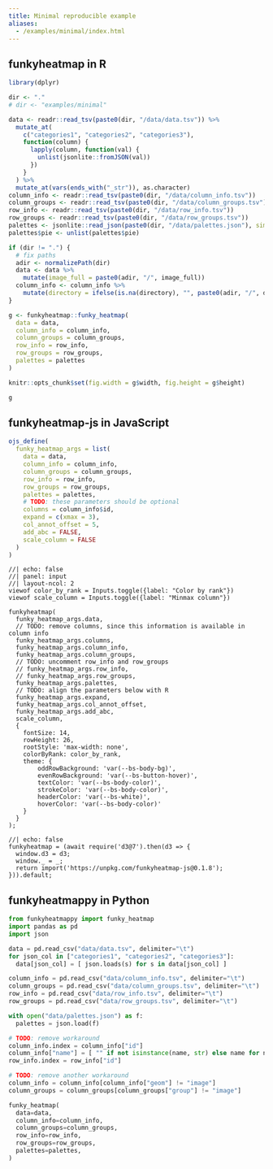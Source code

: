 ```yaml
---
title: Minimal reproducible example
aliases: 
  - /examples/minimal/index.html
---
```


## funkyheatmap in R
```r
library(dplyr)

dir <- "."
# dir <- "examples/minimal"

data <- readr::read_tsv(paste0(dir, "/data/data.tsv")) %>%
  mutate_at(
    c("categories1", "categories2", "categories3"),
    function(column) {
      lapply(column, function(val) {
        unlist(jsonlite::fromJSON(val))
      })
    }
  ) %>%
  mutate_at(vars(ends_with("_str")), as.character)
column_info <- readr::read_tsv(paste0(dir, "/data/column_info.tsv"))
column_groups <- readr::read_tsv(paste0(dir, "/data/column_groups.tsv"))
row_info <- readr::read_tsv(paste0(dir, "/data/row_info.tsv"))
row_groups <- readr::read_tsv(paste0(dir, "/data/row_groups.tsv"))
palettes <- jsonlite::read_json(paste0(dir, "/data/palettes.json"), simplifyVector = TRUE)
palettes$pie <- unlist(palettes$pie)
```

```r
if (dir != ".") {
  # fix paths
  adir <- normalizePath(dir)
  data <- data %>%
    mutate(image_full = paste0(adir, "/", image_full))
  column_info <- column_info %>%
    mutate(directory = ifelse(is.na(directory), "", paste0(adir, "/", directory)))
}
```

```r
g <- funkyheatmap::funky_heatmap(
  data = data,
  column_info = column_info,
  column_groups = column_groups,
  row_info = row_info,
  row_groups = row_groups,
  palettes = palettes
)
```

```r
knitr::opts_chunk$set(fig.width = g$width, fig.height = g$height)
```

```r
g
```

## funkyheatmap-js in JavaScript

```r
ojs_define(
  funky_heatmap_args = list(
    data = data,
    column_info = column_info,
    column_groups = column_groups,
    row_info = row_info,
    row_groups = row_groups,
    palettes = palettes,
    # TODO: these parameters should be optional
    columns = column_info$id,
    expand = c(xmax = 3),
    col_annot_offset = 5,
    add_abc = FALSE,
    scale_column = FALSE
  )
)
```

```ojs
//| echo: false
//| panel: input
//| layout-ncol: 2
viewof color_by_rank = Inputs.toggle({label: "Color by rank"})
viewof scale_column = Inputs.toggle({label: "Minmax column"})
```


```ojs
funkyheatmap(
  funky_heatmap_args.data,
  // TODO: remove columns, since this information is available in column info
  funky_heatmap_args.columns,
  funky_heatmap_args.column_info,
  funky_heatmap_args.column_groups,
  // TODO: uncomment row_info and row_groups
  // funky_heatmap_args.row_info,
  // funky_heatmap_args.row_groups,
  funky_heatmap_args.palettes,
  // TODO: align the parameters below with R
  funky_heatmap_args.expand, 
  funky_heatmap_args.col_annot_offset,
  funky_heatmap_args.add_abc,
  scale_column,
  {
    fontSize: 14,
    rowHeight: 26,
    rootStyle: 'max-width: none',
    colorByRank: color_by_rank,
    theme: {
        oddRowBackground: 'var(--bs-body-bg)',
        evenRowBackground: 'var(--bs-button-hover)',
        textColor: 'var(--bs-body-color)',
        strokeColor: 'var(--bs-body-color)',
        headerColor: 'var(--bs-white)',
        hoverColor: 'var(--bs-body-color)'
    }
  }
);
```

```ojs
//| echo: false
funkyheatmap = (await require('d3@7').then(d3 => {
  window.d3 = d3;
  window._ = _;
  return import('https://unpkg.com/funkyheatmap-js@0.1.8');
})).default;
```

## funkyheatmappy in Python

```python
from funkyheatmappy import funky_heatmap
import pandas as pd
import json

data = pd.read_csv("data/data.tsv", delimiter="\t")
for json_col in ["categories1", "categories2", "categories3"]:
  data[json_col] = [ json.loads(s) for s in data[json_col] ]

column_info = pd.read_csv("data/column_info.tsv", delimiter="\t")
column_groups = pd.read_csv("data/column_groups.tsv", delimiter="\t")
row_info = pd.read_csv("data/row_info.tsv", delimiter="\t")
row_groups = pd.read_csv("data/row_groups.tsv", delimiter="\t")

with open("data/palettes.json") as f:
  palettes = json.load(f)
```

```python
# TODO: remove workaround
column_info.index = column_info["id"]
column_info["name"] = [ "" if not isinstance(name, str) else name for name in column_info["name"] ]
row_info.index = row_info["id"]

# TODO: remove another workaround
column_info = column_info[column_info["geom"] != "image"]
column_groups = column_groups[column_groups["group"] != "image"]

funky_heatmap(
  data=data,
  column_info=column_info,
  column_groups=column_groups,
  row_info=row_info,
  row_groups=row_groups,
  palettes=palettes,
)
```